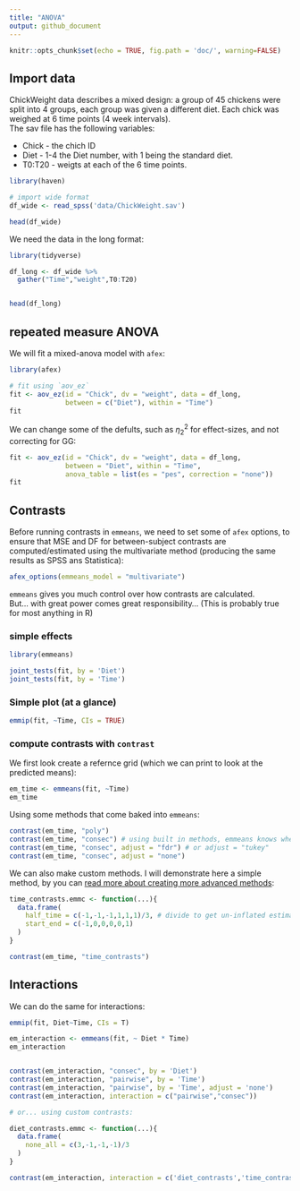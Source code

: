 ```yaml
---
title: "ANOVA"
output: github_document
---
```


```r
knitr::opts_chunk$set(echo = TRUE, fig.path = 'doc/', warning=FALSE)
```

## Import data

ChickWeight data describes a mixed design: a group of 45 chickens were split into 4 groups, each group was given a different diet. Each chick was weighed at 6 time points (4 week intervals).  
The sav file has the following variables:

- Chick - the chich ID
- Diet - 1-4 the Diet number, with 1 being the standard diet.
- T0:T20 - weigts at each of the 6 time points.

```r
library(haven)

# import wide format
df_wide <- read_spss('data/ChickWeight.sav')

head(df_wide)
```

We need the data in the long format:

```r
library(tidyverse)

df_long <- df_wide %>% 
  gather("Time","weight",T0:T20)


head(df_long)
```

## repeated measure ANOVA

We will fit a mixed-anova model with `afex`:

```r
library(afex)

# fit using `aov_ez`
fit <- aov_ez(id = "Chick", dv = "weight", data = df_long,
              between = c("Diet"), within = "Time")
fit
```

We can change some of the defults, such as $\eta^2_2$ for effect-sizes, and not correcting for GG:

```r
fit <- aov_ez(id = "Chick", dv = "weight", data = df_long,
              between = "Diet", within = "Time",
              anova_table = list(es = "pes", correction = "none"))
fit
```

## Contrasts

Before running contrasts in `emmeans`, we need to set some of `afex` options, to ensure that MSE and DF for between-subject contrasts are computed/estimated using the multivariate method (producing the same results as SPSS ans Statistica):

```r
afex_options(emmeans_model = "multivariate")
```

`emmeans` gives you much control over how contrasts are calculated.  
But... with great power comes great responsibility... (This is probably true for most anything in R)

### simple effects

```r
library(emmeans)  

joint_tests(fit, by = 'Diet')
joint_tests(fit, by = 'Time')
```


### Simple plot (at a glance)

```r
emmip(fit, ~Time, CIs = TRUE)
```

### compute contrasts with `contrast`

We first look create a refernce grid (which we can print to look at the predicted means):

```r
em_time <- emmeans(fit, ~Time)
em_time
```

Using some methods that come baked into `emmeans`:
```r
contrast(em_time, "poly")
contrast(em_time, "consec") # using built in methods, emmeans knows when contrasts are dependant
contrast(em_time, "consec", adjust = "fdr") # or adjust = "tukey"
contrast(em_time, "consec", adjust = "none")


```

We can also make custom methods. I will demonstrate here a simple method, by you can [read more about creating more advanced methods](https://cran.r-project.org/web/packages/emmeans/vignettes/comparisons.html#linfcns):
```r
time_contrasts.emmc <- function(...){
  data.frame(
    half_time = c(-1,-1,-1,1,1,1)/3, # divide to get un-inflated estimate (has no effect on testing)
    start_end = c(-1,0,0,0,0,1)
  )
}

contrast(em_time, "time_contrasts")

```

## Interactions
We can do the same for interactions:

```r
emmip(fit, Diet~Time, CIs = T)

em_interaction <- emmeans(fit, ~ Diet * Time)
em_interaction


contrast(em_interaction, "consec", by = 'Diet')
contrast(em_interaction, "pairwise", by = 'Time')
contrast(em_interaction, "pairwise", by = 'Time', adjust = 'none')
contrast(em_interaction, interaction = c("pairwise","consec"))

# or... using custom contrasts:

diet_contrasts.emmc <- function(...){
  data.frame(
    none_all = c(3,-1,-1,-1)/3
  )
}

contrast(em_interaction, interaction = c('diet_contrasts','time_contrasts'))
```

